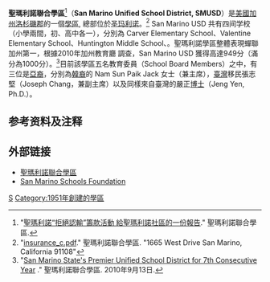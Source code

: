 '''聖瑪利諾聯合學區'''<ref>"[http://henry.san-marino.k12.ca.us/~rtl/Documents/RefusetoLoseReporttotheCommunity-Chinese.pdf 聖瑪利諾“拒絕認輸”籌款活動 給聖瑪利諾社區的一份報告]{{dead link|date=2018年4月 |bot=InternetArchiveBot |fix-attempted=yes }}." 聖瑪利諾聯合學區.</ref>（'''San Marino Unified School District, SMUSD'''）是[[美國|美國]][[加州|加州]][[洛杉矶县_(加利福尼亚州)|洛杉磯郡]]的一個[[學區|學區]], 總部位於[[圣玛利诺|圣玛利诺]]。<ref>"[http://www.smusd.us/pdf/fdp/smusd/chinese/insurance_c.pdf insurance_c.pdf]." 聖瑪利諾聯合學區. "1665 West Drive San Marino, California 91108"</ref> San Marino USD 共有四间学校（小學兩間，初、高中各一），分別為 Carver Elementary School、Valentine Elementary School、Huntington Middle School、{{link-en|San Marino High School|San Marino High School}}。聖瑪利諾學區整體表現蟬聯加州第一，根據2010年加州教育廳 '''{{link-en|Academic Performance Index|Academic Performance Index}}''' 調查，San Marino USD 獲得高達949分（滿分為1000分）。<ref>"[http://archive.constantcontact.com/fs023/1011237654128/archive/1103684721756.html San Marino State's Premier Unified School District for 7th Consecutive Year] {{Wayback|url=http://archive.constantcontact.com/fs023/1011237654128/archive/1103684721756.html |date=20110421082912 }}." 聖瑪利諾聯合學區. 2010年9月13日.</ref>目前該學區五名教育委員（School Board Members）之中，有三位是[[亞裔美國人|亞裔]]，分別為[[韓裔美國人|韓裔]]的 Nam Sun Paik Jack 女士（兼主席），[[臺灣|臺灣]]移民張志堅（Joseph Chang，兼副主席）以及同樣來自臺灣的嚴正[[博士|博士]]（Jeng Yen, Ph.D.）。

==参考资料及注释==
{{reflist}}

==外部链接==
* [http://www.smusd.us 聖瑪利諾聯合學區] {{en}}
* [http://www.smsf.org/ San Marino Schools Foundation] {{en}}
[[Category:洛杉矶县的学区|S]]
[[Category:1951年創建的學區|Category:1951年創建的學區]]